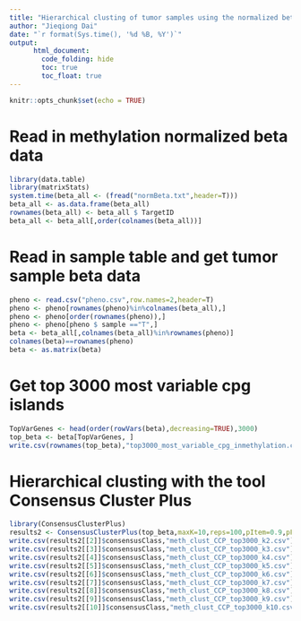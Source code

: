 ```yaml
---
title: "Hierarchical clusting of tumor samples using the normalized beta value of top 3000 most variably methylated cpg islands with the tool the Consensus Cluster Plus"
author: "Jieqiong Dai"
date: "`r format(Sys.time(), '%d %B, %Y')`"
output: 
      html_document:
        code_folding: hide
        toc: true
        toc_float: true
---
```


```r
knitr::opts_chunk$set(echo = TRUE)
```

# Read in methylation normalized beta data
```r
library(data.table)
library(matrixStats)
system.time(beta_all <- (fread("normBeta.txt",header=T)))
beta_all <- as.data.frame(beta_all)
rownames(beta_all) <- beta_all $ TargetID
beta_all <- beta_all[,order(colnames(beta_all))]
```

# Read in sample table and get tumor sample beta data
```r
pheno <- read.csv("pheno.csv",row.names=2,header=T)
pheno <- pheno[rownames(pheno)%in%colnames(beta_all),]
pheno <- pheno[order(rownames(pheno)),]
pheno <- pheno[pheno $ sample =="T",]
beta <- beta_all[,colnames(beta_all)%in%rownames(pheno)]
colnames(beta)==rownames(pheno)
beta <- as.matrix(beta)
```

# Get top 3000 most variable cpg islands
```r
TopVarGenes <- head(order(rowVars(beta),decreasing=TRUE),3000)
top_beta <- beta[TopVarGenes, ]
write.csv(rownames(top_beta),"top3000_most_variable_cpg_inmethylation.csv",row.names=F)
```

# Hierarchical clusting with the tool Consensus Cluster Plus
```r
library(ConsensusClusterPlus)
results2 <- ConsensusClusterPlus(top_beta,maxK=10,reps=100,pItem=0.9,pFeature=1,clusterAlg="hc",distance="pearson",plot="png",title="meth_clust_CCP_top3000")
write.csv(results2[[2]]$consensusClass,"meth_clust_CCP_top3000_k2.csv")
write.csv(results2[[3]]$consensusClass,"meth_clust_CCP_top3000_k3.csv")
write.csv(results2[[4]]$consensusClass,"meth_clust_CCP_top3000_k4.csv")
write.csv(results2[[5]]$consensusClass,"meth_clust_CCP_top3000_k5.csv")
write.csv(results2[[6]]$consensusClass,"meth_clust_CCP_top3000_k6.csv")
write.csv(results2[[7]]$consensusClass,"meth_clust_CCP_top3000_k7.csv")
write.csv(results2[[8]]$consensusClass,"meth_clust_CCP_top3000_k8.csv")
write.csv(results2[[9]]$consensusClass,"meth_clust_CCP_top3000_k9.csv")
write.csv(results2[[10]]$consensusClass,"meth_clust_CCP_top3000_k10.csv")
```

